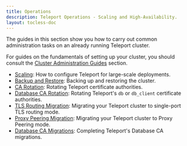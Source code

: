 ```yaml
---
title: Operations
description: Teleport Operations - Scaling and High-Availability.
layout: tocless-doc
---
```


The guides in this section show you how to carry out common administration tasks
on an already running Teleport cluster.

For guides on the fundamentals of setting up your cluster, you should consult
the [Cluster Administration Guides](./admin.mdx) section.

- [Scaling](./operations/scaling.mdx): How to configure Teleport for large-scale deployments.
- [Backup and Restore](./operations/backup-restore.mdx): Backing up and restoring the cluster.
- [CA Rotation](./operations/ca-rotation.mdx): Rotating Teleport certificate authorities.
- [Database CA Rotation](./operations/db-ca-rotation.mdx): Rotating Teleport's `db` or `db_client` certificate authorities.
- [TLS Routing Migration](./operations/tls-routing.mdx): Migrating your Teleport cluster to single-port TLS routing mode.
- [Proxy Peering Migration](./operations/proxy-peering.mdx): Migrating your Teleport cluster to Proxy Peering mode.
- [Database CA Migrations](./operations/db-ca-migrations.mdx): Completing Teleport's Database CA migrations.
